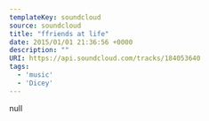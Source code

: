 ---
templateKey: soundcloud
source: soundcloud
title: "ffriends at life"
date: 2015/01/01 21:36:56 +0000
description: ""
URI: https://api.soundcloud.com/tracks/184053640
tags: 
  - 'music'
  - 'Dicey'
---

null
